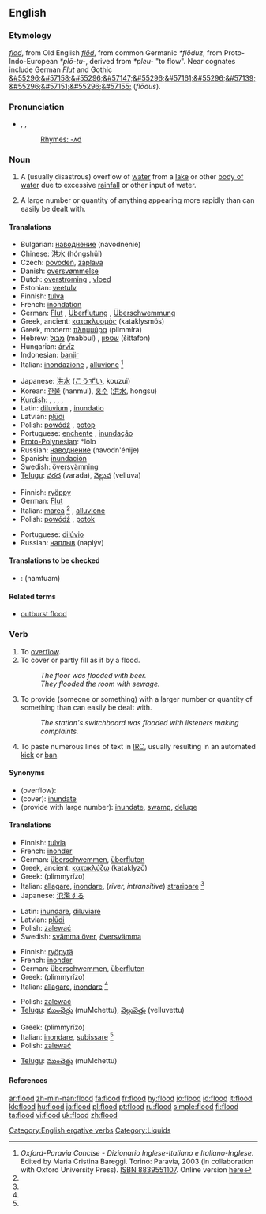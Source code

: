 {{wikipedia}}
==English==

===Etymology===
{{ME.}} ''[[flod]]'', from Old English ''[[flod|flōd]]'', from common Germanic ''*flōduz'', from Proto-Indo-European ''*plō-tu-'', derived from ''*pleu-'' "to flow". Near cognates include German ''[[Flut]]'' and Gothic [[&#55296;&#57158;&#55296;&#57147;&#55296;&#57161;&#55296;&#57139;&#55296;&#57151;&#55296;&#57155;]] (''flōdus'').

===Pronunciation===
* {{enPR|flŭd}}, {{IPA|/flʌd/}}, {{SAMPA|/flVd/}}
*:[[Rhymes:English:-ʌd|Rhymes: -ʌd]]

===Noun===
{{en-noun}}

# A (usually disastrous) overflow of [[water]] from a [[lake]] or other [[body of water]] due to excessive [[rainfall]] or other input of water.
# {{figuratively}} A large number or quantity of anything appearing more rapidly than can easily be dealt with.

====Translations====
{{trans-top|overflow of water}}
*Bulgarian: [[наводнение]] (navodnenie) {{n}}
*Chinese: [[洪水]] (hóngshǔi)
*Czech: [[povodeň]], [[záplava]] {{f}}
*Danish: [[oversvømmelse]] {{c}}
*Dutch: [[overstroming]] {{f}}, [[vloed]] {{m}}
*Estonian: [[veetulv]]
*Finnish: [[tulva]]
*French: [[inondation]] {{f}}
*German: [[Flut]] {{f}} {{italbrac|tidal}}, [[Überflutung]] {{f}}, [[Überschwemmung]] {{f}}
*Greek, ancient: [[κατακλυσμός]] (kataklysmós) {{m}}
*Greek, modern: [[πλημμύρα]] (plimmíra) {{f}}
*Hebrew: [[מבול]] (mabbul) {{m}}, [[שטפון]] (šittafon) {{m}}
*Hungarian: [[árvíz]]
*Indonesian: [[banjir]]
*Italian: [[inondazione]] {{f}}, [[alluvione]] {{f}} <ref name=oxf-par>''Oxford-Paravia Concise - Dizionario Inglese-Italiano e Italiano-Inglese''. Edited by Maria Cristina Bareggi. Torino: Paravia, 2003 (in collaboration with Oxford University Press). [[W:Wikipedia:book sources| ISBN 8839551107]]. Online version [http://www.oxfordparavia.it/ here]</ref>
{{trans-mid}}
*Japanese: [[洪水]] ([[こうずい]], kouzui)
*Korean: [[한물]] (hanmul), [[홍수]] ([[洪水]], hongsu)
*[[Kurdish]]: {{t|ku|lehî}} {{f}}, {{t|ku|lêser}} {{f}}, {{t|ku|lês}} {{f}}, {{t|ku|avrabûn}} {{f}}, {{KUchar|[[لافاو]]}}
*Latin: [[diluvium]] {{n}}, [[inundatio]] {{f}}
*Latvian: [[plūdi]] {{mpl}}
*Polish: [[powódź]] {{f}}, [[potop]] {{m}}
*Portuguese: [[enchente]] {{f}}, [[inundação]] {{f}}
*[[Proto-Polynesian]]: *lolo
*Russian: [[наводнение]] (navodn'énije) {{n}}
*Spanish: [[inundación]] {{f}}
*Swedish: [[översvämning]] {{c}}
*[[Telugu]]: [[వరద]] (varada), [[వెల్లువ]] (velluva)
{{trans-bottom}}

{{trans-top|large number or quantity}}
*Finnish: [[ryöppy]]
*German: [[Flut]] {{f}}
*Italian: [[marea]] <ref name=oxf-par /> {{f}}, [[alluvione]] {{f}}
*Polish: [[powódź]] {{f}}, [[potok]] {{m}}
{{trans-mid}}
*Portuguese: [[dilúvio]] {{m}}
*Russian: [[наплыв]] (naplýv) {{m}}
{{trans-bottom}}

====Translations to be checked====
{{checktrans}}

*{{ttbc|Thai}}: {{THchar|[[น้ำท่วม]]}} (namtuam)

====Related terms====
*[[outburst flood]] <!--(''geology'') catastrophic flooding from a glacier-->

===Verb===
{{en-verb}}

# To [[overflow]].
# To cover or partly fill as if by a flood.
#:''The floor was flooded with beer.''
#:''They flooded the room with sewage.''
# {{figuratively}} To provide (someone or something) with a larger number or quantity of something than can easily be dealt with.
#:''The station's switchboard was flooded with listeners making complaints.''
# {{context|internet|computing}} To paste numerous lines of text in [[IRC]], usually resulting in an automated [[kick]] or [[ban]].

====Synonyms====
*(overflow):
*(cover): [[inundate]]
*(provide with large number): [[inundate]], [[swamp]], [[deluge]]

====Translations====

{{trans-top|overflow}}
*Finnish: [[tulvia]]
*French: [[inonder]]
*German: [[überschwemmen]], [[überfluten]]
*Greek, ancient: [[κατακλύζω]] (kataklyzō)
*Greek: {{t|el|πλημμυρίζω|}} (plimmyrízo)
*Italian: [[allagare]], [[inondare]], (''river, intransitive'') [[straripare]] <ref name=oxf-par />
*Japanese: [[氾濫する]]
{{trans-mid}}
*Latin: [[inundare]], [[diluviare]]
*Latvian: [[plūdi]]
*Polish: [[zalewać]]
*Swedish: [[svämma över]], [[översvämma]]
{{trans-bottom}}

{{trans-top|cover as if by a flood}}
*Finnish: [[ryöpytä]]
*French: [[inonder]]
*German: [[überschwemmen]], [[überfluten]]
*Greek: {{t|el|πλημμυρίζω|}} (plimmyrízo)
*Italian: [[allagare]], [[inondare]] <ref name=oxf-par />
{{trans-mid}}
*Polish: [[zalewać]]
*[[Telugu]]: [[ముంచెత్తు]] (muMchettu), [[వెల్లువెత్తు]] (velluvettu)
{{trans-bottom}}

{{trans-top|provide with a large number of quantity}}
*Greek: {{t|el|πλημμυρίζω|}} (plimmyrízo)
*Italian: [[inondare]], [[subissare]] <ref name=oxf-par />
*Polish: [[zalewać]]
{{trans-mid}}
*[[Telugu]]: [[ముంచెత్తు]] (muMchettu)
{{trans-bottom}}

====References====
<references/>

[[Category:English ergative verbs]]
[[Category:Liquids]]

[[ar:flood]]
[[zh-min-nan:flood]]
[[fa:flood]]
[[fr:flood]]
[[hy:flood]]
[[io:flood]]
[[id:flood]]
[[it:flood]]
[[kk:flood]]
[[hu:flood]]
[[ja:flood]]
[[pl:flood]]
[[pt:flood]]
[[ru:flood]]
[[simple:flood]]
[[fi:flood]]
[[ta:flood]]
[[vi:flood]]
[[uk:flood]]
[[zh:flood]]